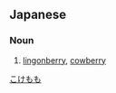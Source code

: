 ==Japanese==
{{ja-kanjitab|こけ|もも|yomi=k}}

===Noun===
{{ja-noun|こけもも|コケモモ}}

# [[lingonberry]], [[cowberry]]

[[Category:ja:Berries|こけもも]]